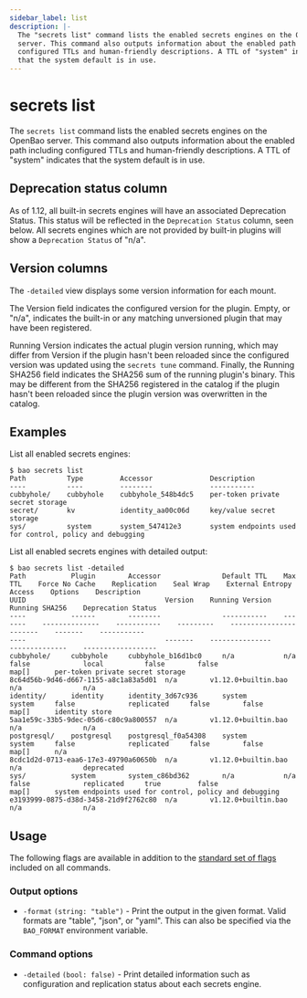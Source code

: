 ```yaml
---
sidebar_label: list
description: |-
  The "secrets list" command lists the enabled secrets engines on the OpenBao
  server. This command also outputs information about the enabled path including
  configured TTLs and human-friendly descriptions. A TTL of "system" indicates
  that the system default is in use.
---
```


# secrets list

The `secrets list` command lists the enabled secrets engines on the OpenBao server.
This command also outputs information about the enabled path including
configured TTLs and human-friendly descriptions. A TTL of "system" indicates
that the system default is in use.

## Deprecation status column

As of 1.12, all built-in secrets engines will have an associated Deprecation
Status. This status will be reflected in the `Deprecation Status` column, seen
below. All secrets engines which are not provided by built-in plugins will show a
`Deprecation Status` of "n/a".

## Version columns

The `-detailed` view displays some version information for each mount.

The Version field indicates the configured version for the plugin. Empty, or "n/a",
indicates the built-in or any matching unversioned plugin that may have been registered.

Running Version indicates the actual plugin version running, which may differ from
Version if the plugin hasn't been reloaded since the configured version was updated
using the `secrets tune` command. Finally, the Running SHA256 field indicates the
SHA256 sum of the running plugin's binary. This may be different from the SHA256
registered in the catalog if the plugin hasn't been reloaded since the plugin
version was overwritten in the catalog.

## Examples

List all enabled secrets engines:

```shell-session
$ bao secrets list
Path          Type         Accessor              Description
----          ----         --------              -----------
cubbyhole/    cubbyhole    cubbyhole_548b4dc5    per-token private secret storage
secret/       kv           identity_aa00c06d     key/value secret storage
sys/          system       system_547412e3       system endpoints used for control, policy and debugging
```

List all enabled secrets engines with detailed output:

```shell-session
$ bao secrets list -detailed
Path           Plugin        Accessor               Default TTL    Max TTL    Force No Cache    Replication    Seal Wrap    External Entropy Access    Options    Description                                                UUID                                  Version    Running Version          Running SHA256    Deprecation Status
----           ------        --------               -----------    -------    --------------    -----------    ---------    -----------------------    -------    -----------                                                ----                                  -------    ---------------          --------------    ------------------
cubbyhole/     cubbyhole     cubbyhole_b16d1bc0     n/a            n/a        false             local          false        false                      map[]      per-token private secret storage                           8c64d56b-9d46-d667-1155-a8c1a83a5d01  n/a        v1.12.0+builtin.bao    n/a               n/a
identity/      identity      identity_3d67c936      system         system     false             replicated     false        false                      map[]      identity store                                             5aa1e59c-33b5-9dec-05d6-c80c9a800557  n/a        v1.12.0+builtin.bao    n/a               n/a
postgresql/    postgresql    postgresql_f0a54308    system         system     false             replicated     false        false                      map[]      n/a                                                        8cdc1d2d-0713-eaa6-17e3-49790a60650b  n/a        v1.12.0+builtin.bao    n/a               deprecated
sys/           system        system_c86bd362        n/a            n/a        false             replicated     true         false                      map[]      system endpoints used for control, policy and debugging    e3193999-0875-d38d-3458-21d9f2762c80  n/a        v1.12.0+builtin.bao    n/a               n/a
```

## Usage

The following flags are available in addition to the [standard set of
flags](../index.mdx) included on all commands.

### Output options

- `-format` `(string: "table")` - Print the output in the given format. Valid
  formats are "table", "json", or "yaml". This can also be specified via the
  `BAO_FORMAT` environment variable.

### Command options

- `-detailed` `(bool: false)` - Print detailed information such as configuration
  and replication status about each secrets engine.
